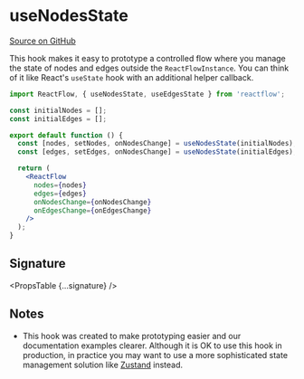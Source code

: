 
# useNodesState

[Source on GitHub](https://github.com/wbkd/react-flow/blob/bacaa99c73b347856f63c5d495f5a0829be1e431/packages/core/src/hooks/useNodesEdgesState.ts/#L35)

This hook makes it easy to prototype a controlled flow where you manage the
state of nodes and edges outside the `ReactFlowInstance`. You can think of it
like React's `useState` hook with an additional helper callback.

```jsx
import ReactFlow, { useNodesState, useEdgesState } from 'reactflow';

const initialNodes = [];
const initialEdges = [];

export default function () {
  const [nodes, setNodes, onNodesChange] = useNodesState(initialNodes);
  const [edges, setEdges, onNodesChange] = useNodesState(initialEdges);

  return (
    <ReactFlow
      nodes={nodes}
      edges={edges}
      onNodesChange={onNodesChange}
      onEdgesChange={onEdgesChange}
    />
  );
}
```

## Signature

<PropsTable {...signature} />

## Notes

- This hook was created to make prototyping easier and our documentation
  examples clearer. Although it is OK to use this hook in production, in
  practice you may want to use a more sophisticated state management solution
  like [Zustand](https://reactflow.dev/docs/guides/state-management/) instead.
